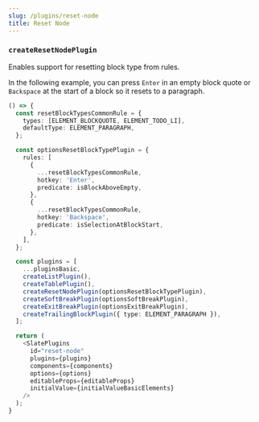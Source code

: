 ```yaml
---
slug: /plugins/reset-node
title: Reset Node
---
```


### `createResetNodePlugin`

Enables support for resetting block type from rules.

In the following example, you can press `Enter` in an empty block quote or `Backspace` at the start of a block so it resets to a paragraph.

```ts live
() => {
  const resetBlockTypesCommonRule = {
    types: [ELEMENT_BLOCKQUOTE, ELEMENT_TODO_LI],
    defaultType: ELEMENT_PARAGRAPH,
  };

  const optionsResetBlockTypePlugin = {
    rules: [
      {
        ...resetBlockTypesCommonRule,
        hotkey: 'Enter',
        predicate: isBlockAboveEmpty,
      },
      {
        ...resetBlockTypesCommonRule,
        hotkey: 'Backspace',
        predicate: isSelectionAtBlockStart,
      },
    ],
  };

  const plugins = [
    ...pluginsBasic,
    createListPlugin(),
    createTablePlugin(),
    createResetNodePlugin(optionsResetBlockTypePlugin),
    createSoftBreakPlugin(optionsSoftBreakPlugin),
    createExitBreakPlugin(optionsExitBreakPlugin),
    createTrailingBlockPlugin({ type: ELEMENT_PARAGRAPH }),
  ];

  return (
    <SlatePlugins
      id="reset-node"
      plugins={plugins}
      components={components}
      options={options}
      editableProps={editableProps}
      initialValue={initialValueBasicElements}
    />
  );
}
```